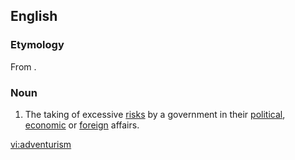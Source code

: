 ==English==

===Etymology===
From {{suffix|adventure|ism}}.

===Noun===
{{en-noun|-}}

# The taking of excessive [[risk]]s by a government in their [[political]], [[economic]] or [[foreign]] affairs.

[[vi:adventurism]]